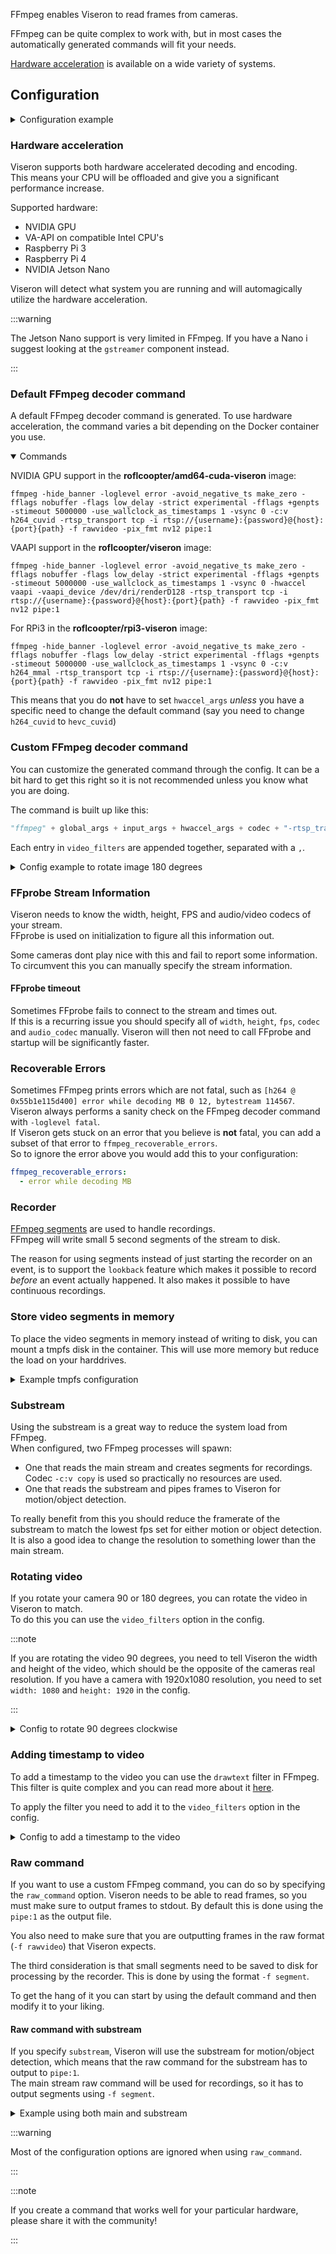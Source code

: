 


<ComponentHeader meta={ComponentMetadata} />

FFmpeg enables Viseron to read frames from cameras.

FFmpeg can be quite complex to work with, but in most cases the automatically generated commands will fit your needs.

[Hardware acceleration](#hardware-acceleration) is available on a wide variety of systems.

## Configuration

<details>
  <summary>Configuration example</summary>

```yaml title="/config/config.yaml"
ffmpeg:
  camera:
    camera_one:
      name: Camera 1
      host: 192.168.XX.X
      port: 554
      path: /Streaming/Channels/101/
      username: !secret camera_one_user
      password: !secret camera_one_pass
      substream:
        path: /Streaming/Channels/102/
        stream_format: rtsp
        port: 554
      mjpeg_streams:
        my_stream:
          width: 100
          height: 100
          draw_objects: true
          rotate: 45
          mirror: true
        objects:
          draw_objects: true
          draw_zones: true
          draw_motion: true
          draw_motion_mask: true
          draw_object_mask: true
      recorder:
        idle_timeout: 5
      frame_timeout: 10
```

</details>

<ComponentConfiguration config={config} />

<Camera />

### Hardware acceleration

Viseron supports both hardware accelerated decoding and encoding.<br />
This means your CPU will be offloaded and give you a significant performance increase.

Supported hardware:

- NVIDIA GPU
- VA-API on compatible Intel CPU's
- Raspberry Pi 3
- Raspberry Pi 4
- NVIDIA Jetson Nano

Viseron will detect what system you are running and will automagically utilize the hardware acceleration.

:::warning

The Jetson Nano support is very limited in FFmpeg. If you have a Nano i suggest looking at the `gstreamer` component instead.

:::

### Default FFmpeg decoder command

A default FFmpeg decoder command is generated.
To use hardware acceleration, the command varies a bit depending on the Docker container you use.

<details open>
<summary>Commands</summary>

<Tabs groupId="hwaccel">
<TabItem value="nvidia" label="NVIDIA">

NVIDIA GPU support in the <b>roflcoopter/amd64-cuda-viseron</b> image:

```
ffmpeg -hide_banner -loglevel error -avoid_negative_ts make_zero -fflags nobuffer -flags low_delay -strict experimental -fflags +genpts -stimeout 5000000 -use_wallclock_as_timestamps 1 -vsync 0 -c:v h264_cuvid -rtsp_transport tcp -i rtsp://{username}:{password}@{host}:{port}{path} -f rawvideo -pix_fmt nv12 pipe:1
```

</TabItem>
<TabItem value="vaapi" label="VA-API">

VAAPI support in the <b>roflcoopter/viseron</b> image:

```
ffmpeg -hide_banner -loglevel error -avoid_negative_ts make_zero -fflags nobuffer -flags low_delay -strict experimental -fflags +genpts -stimeout 5000000 -use_wallclock_as_timestamps 1 -vsync 0 -hwaccel vaapi -vaapi_device /dev/dri/renderD128 -rtsp_transport tcp -i rtsp://{username}:{password}@{host}:{port}{path} -f rawvideo -pix_fmt nv12 pipe:1
```

</TabItem>
<TabItem value="rpi3" label="RPi3">

For RPi3 in the <b>roflcoopter/rpi3-viseron</b> image:

```
ffmpeg -hide_banner -loglevel error -avoid_negative_ts make_zero -fflags nobuffer -flags low_delay -strict experimental -fflags +genpts -stimeout 5000000 -use_wallclock_as_timestamps 1 -vsync 0 -c:v h264_mmal -rtsp_transport tcp -i rtsp://{username}:{password}@{host}:{port}{path} -f rawvideo -pix_fmt nv12 pipe:1
```

</TabItem>
</Tabs>

</details>

This means that you do **not** have to set `hwaccel_args` _unless_ you have a specific need to change the default command (say you need to change `h264_cuvid` to `hevc_cuvid`)

### Custom FFmpeg decoder command

You can customize the generated command through the config.
It can be a bit hard to get this right so it is not recommended unless you know what you are doing.

The command is built up like this:

```python
"ffmpeg" + global_args + input_args + hwaccel_args + codec + "-rtsp_transport tcp -i " + (stream url) + " -vf " + video_filters + output_args
```

Each entry in `video_filters` are appended together, separated with a `,`.

<details>
  <summary>Config example to rotate image 180 degrees</summary>

```yaml title="/config/config.yaml"
ffmpeg:
  camera:
    camera_1:
    ....
      video_filters:   # These filters rotate the images processed by Viseron
        - transpose=2
        - transpose=2
      recorder:
        video_filters:   # These filters rotate the recorded video
          - transpose=2
          - transpose=2
```

And the resulting command looks like this:

```shell
ffmpeg -hide_banner -loglevel error -avoid_negative_ts make_zero -fflags nobuffer -flags low_delay -strict experimental -fflags +genpts -use_wallclock_as_timestamps 1 -vsync 0 -stimeout 5000000 -c:v h264_cuvid -rtsp_transport tcp -i rtsp://*****:*****@192.168.**.**:554/Streaming/Channels/101/ -vf transpose=2,transpose=2,fps=1.0 -f rawvideo -pix_fmt nv12 pipe:1
```

</details>

### FFprobe Stream Information

Viseron needs to know the width, height, FPS and audio/video codecs of your stream.<br />
FFprobe is used on initialization to figure all this information out.

Some cameras dont play nice with this and fail to report some information.<br />
To circumvent this you can manually specify the stream information.

#### FFprobe timeout

Sometimes FFprobe fails to connect to the stream and times out.<br />
If this is a recurring issue you should specify all of `width`, `height`, `fps`, `codec` and `audio_codec` manually.
Viseron will then not need to call FFprobe and startup will be significantly faster.

### Recoverable Errors

Sometimes FFmpeg prints errors which are not fatal, such as `[h264 @ 0x55b1e115d400] error while decoding MB 0 12, bytestream 114567`.<br />
Viseron always performs a sanity check on the FFmpeg decoder command with `-loglevel fatal`.<br />
If Viseron gets stuck on an error that you believe is **not** fatal, you can add a subset of that error to `ffmpeg_recoverable_errors`.<br />
So to ignore the error above you would add this to your configuration:

```yaml
ffmpeg_recoverable_errors:
  - error while decoding MB
```

### Recorder

[FFmpeg segments](https://www.ffmpeg.org/ffmpeg-formats.html#segment_002c-stream_005fsegment_002c-ssegment) are used to handle recordings.<br />
FFmpeg will write small 5 second segments of the stream to disk.<br />

The reason for using segments instead of just starting the recorder on an event, is to support the `lookback` feature which makes it possible to record _before_ an event actually happened.
It also makes it possible to have continuous recordings.

### Store video segments in memory

To place the video segments in memory instead of writing to disk, you can mount a tmpfs disk in the container.
This will use more memory but reduce the load on your harddrives.

<details>
  <summary>Example tmpfs configuration</summary>

Example Docker command

```shell
docker run --rm \
  -v {segments path}:/segments \
  -v {snapshots path}:/snapshots \
  -v {thumbnails path}:/thumbnails \
  -v {event clips path}:/event_clips \
  -v {timelapse path}:/timelapse \
  -v {config path}:/config \
  -v /etc/localtime:/etc/localtime:ro \
  -p 8888:8888 \
  --tmpfs /tmp/tier1 \
  --name viseron \
  --shm-size=1024mb \
  roflcoopter/viseron:latest
```

Example docker-compose

```yaml
services:
  viseron:
    image: roflcoopter/viseron:latest
    container_name: viseron
    shm_size: "1024mb"
    volumes:
      - {segments path}:/segments
      - {snapshots path}:/snapshots
      - {thumbnails path}:/thumbnails
      - {event clips path}:/event_clips
      - {timelapse path}:/timelapse
      - {config path}:/config
      - /etc/localtime:/etc/localtime:ro
    ports:
      - 8888:8888
    tmpfs:
      - /tmp/tier1
```

```yaml title="/config/config.yaml"
storage:
  recorder:
    tiers:
      # Store 50 MB of segments in RAM disk
      - path: /tmp/tier1
        move_on_shutdown: true # Important to not lose segments on shutdown
        events:
          max_size:
            mb: 50
      # Keep 50 GB of segments on a normal drive
      - path: /config/tier2
        events:
          max_size:
            gb: 50
```

</details>

### Substream

Using the substream is a great way to reduce the system load from FFmpeg.<br />
When configured, two FFmpeg processes will spawn:<br />

- One that reads the main stream and creates segments for recordings. Codec `-c:v copy` is used so practically no resources are used.<br />
- One that reads the substream and pipes frames to Viseron for motion/object detection.

To really benefit from this you should reduce the framerate of the substream to match the lowest fps set for either motion or object detection.<br />
It is also a good idea to change the resolution to something lower than the main stream.

### Rotating video

If you rotate your camera 90 or 180 degrees, you can rotate the video in Viseron to match.<br />
To do this you can use the `video_filters` option in the config.<br />

:::note

If you are rotating the video 90 degrees, you need to tell Viseron the width and height of the video, which should be the opposite of the cameras real resolution.
If you have a camera with 1920x1080 resolution, you need to set `width: 1080` and `height: 1920` in the config.

:::

<details>
  <summary>Config to rotate 90 degrees clockwise</summary>

```yaml title="/config/config.yaml"
ffmpeg:
  camera:
    camera_one:
      name: Camera 1
      host: 192.168.XX.X
      port: 554
      path: /Streaming/Channels/101/
      username: !secret camera_one_user
      password: !secret camera_one_pass
      // highlight-start
      video_filters: # Rotate the frames processed by Viseron
        - transpose=1
      width: 1080 # Width of the rotated video = height of the camera
      height: 1920 # Height of the rotated video = width of the camera
      recorder:
        idle_timeout: 5
        video_filters: # Rotate the recorded videos
          - transpose=1
      // highlight-end
```

</details>

### Adding timestamp to video

To add a timestamp to the video you can use the `drawtext` filter in FFmpeg.<br />
This filter is quite complex and you can read more about it [here](https://ffmpeg.org/ffmpeg-filters.html#drawtext-1).

To apply the filter you need to add it to the `video_filters` option in the config.

<details>
  <summary>Config to add a timestamp to the video</summary>

```yaml title="/config/config.yaml"

ffmpeg:
  camera:
    camera_one:
      name: Camera 1
      host: 192.168.XX.X
      port: 554
      path: /Streaming/Channels/101/
      username: !secret camera_one_user
      password: !secret camera_one_pass
      // highlight-start
      video_filters: # This makes sure the timestamp is added to the frames processed by Viseron (thumbnails, snapshots etc)
        - drawtext=text='%{localtime}':x=(w-tw):y=h-(2*lh):fontcolor=white:box=1:boxcolor=0x00000000@1:fontsize=20
      recorder:
        codec: h264 # Instruct FFmpeg to re-encode the video. This is needed to add the timestamp since video filters cannot be used with copy codec
        video_filters: # This makes sure the timestamp is added to the recorded videos
          - drawtext=text='%{localtime}':x=(w-tw):y=h-(2*lh):fontcolor=white:box=1:boxcolor=0x00000000@1:fontsize=20
      // highlight-end
```

</details>

### Raw command

If you want to use a custom FFmpeg command, you can do so by specifying the `raw_command` option.
Viseron needs to be able to read frames, so you must make sure to output frames to stdout.
By default this is done using the `pipe:1` as the output file.

You also need to make sure that you are outputting frames in the raw format (`-f rawvideo`) that Viseron expects.

The third consideration is that small segments need to be saved to disk for processing by the recorder.
This is done by using the format `-f segment`.

To get the hang of it you can start by using the default command and then modify it to your liking.

#### Raw command with substream

If you specify `substream`, Viseron will use the substream for motion/object detection, which means that the raw command for the substream has to output to `pipe:1`.<br />
The main stream raw command will be used for recordings, so it has to output segments using `-f segment`.

<details>
  <summary>Example using both main and substream</summary>

```yaml title="/config/config.yaml"
ffmpeg:
  camera:
    camera_one:
      name: Camera 1
      host: 192.168.XX.X
      port: 554
      path: /onvif_camera/profile.0
      username: !secret camera_one_user
      password: !secret camera_one_pass
      width: 1920
      height: 1080
      fps: 30
      substream:
        port: 554
        path: /onvif_camera/profile.1
        width: 1920
        height: 1080
        fps: 1
        raw_command: | # Output to pipe:1
          ffmpeg -rtsp_transport tcp -i rtsp://user:pass@192.168.XX.X:554/onvif_camera/profile.1 -vf fps=1.0 -f rawvideo -pix_fmt nv12 pipe:1
      raw_command: | # Output segments to /segments/camera_one
        ffmpeg -rtsp_transport tcp -i rtsp://user:pass@192.168.XX.X:554/onvif_camera/profile.0 -f segment -segment_time 5 -reset_timestamps 1 -strftime 1 -c:v copy /segments/camera_one/%Y%m%d%H%M%S.mp4
```

</details>

:::warning

Most of the configuration options are ignored when using `raw_command`.

:::

:::note

If you create a command that works well for your particular hardware, please share it with the community!

:::

<ComponentTroubleshooting meta={ComponentMetadata} />
